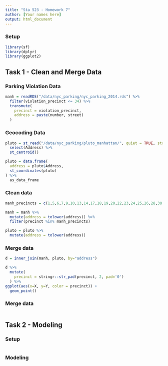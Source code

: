 ```yaml
---
title: "Sta 523 - Homework 7"
author: [Your names here]
output: html_document
---
```



### Setup

```r
library(sf)
library(dplyr)
library(ggplot2)
```

## Task 1 - Clean and Merge Data

### Parking Violation Data

```r
manh = readRDS("/data/nyc_parking/nyc_parking_2014.rds") %>%
  filter(violation_precinct <= 34) %>%
  transmute(
    precinct = violation_precinct,
    address = paste(number, street)
  )
```

### Geocoding Data

```r
pluto = st_read("/data/nyc_parking/pluto_manhattan/", quiet = TRUE, stringsAsFactors = FALSE) %>%
  select(Address) %>%
  st_centroid() 

pluto = data.frame(
  address = pluto$Address, 
  st_coordinates(pluto)
) %>% 
  as_data_frame
```

### Clean data

```r
manh_precincts = c(1,5,6,7,9,10,13,14,17,18,19,20,22,23,24,25,26,28,30,32,33,34)

manh = manh %>% 
  mutate(address = tolower(address)) %>%
  filter(precinct %in% manh_precincts)

pluto = pluto %>% 
  mutate(address = tolower(address))
```


### Merge data

```r
d = inner_join(manh, pluto, by="address")

d %>%
  mutate(
    precinct = stringr::str_pad(precinct, 2, pad='0')
  ) %>%
ggplot(aes(x=X, y=Y, color = precinct)) +
  geom_point()
```


### Merge data

```r
```


## Task 2 - Modeling

### Setup

```r
```

### Modeling

```r
```
